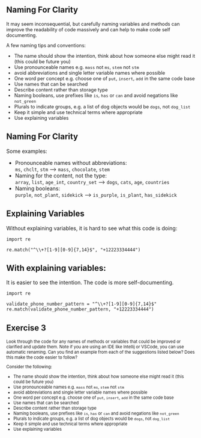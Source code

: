## Naming For Clarity {.smaller}

::: {style="font-size: 90%;"}

It may seem inconsequential, but carefully naming variables and methods can improve the
readability of code massively and can help to make code self documenting.

A few naming tips and conventions:

- The name should show the intention, think about how someone else might read it (this could be future you)
- Use pronounceable names e.g. `mass` not `ms`, `stem` not `stm`
- avoid abbreviations and single letter variable names where possible
- One word per concept e.g. choose one of `put`, `insert`, `add` in the same code base
- Use names that can be searched
- Describe content rather than storage type
- Naming booleans, use prefixes like `is`, `has` or `can` and avoid negations like `not_green`
- Plurals to indicate groups, e.g. a list of dog objects would be `dogs`, not `dog_list`
- Keep it simple and use technical terms where appropriate
- Use explaining variables

:::

## Naming For Clarity

Some examples:

- Pronounceable names without abbreviations: \
 `ms`, `chclt`, `stm` --> `mass`, `chocolate`, `stem`
- Naming for the content, not the type: \
`array`, `list`, `age_int`, `country_set` --> `dogs`, `cats`, `age`, `countries`
- Naming booleans: \
`purple`, `not_plant`, `sidekick` --> `is_purple`, `is_plant`, `has_sidekick`

## Explaining Variables

Without explaining variables, it is hard to see what this code is doing:

```
import re

re.match("^\\+?[1-9][0-9]{7,14}$", "+12223334444")
```

## With explaining variables:

It is easier to see the intention. The code is more self-documenting.

```
import re

validate_phone_number_pattern = "^\\+?[1-9][0-9]{7,14}$"
re.match(validate_phone_number_pattern, "+12223334444")
```

## Exercise 3 {.smaller}

::: {style="font-size: 80%;"}

Look through the code for any names of methods or variables that could be improved or
clarified and update them. Note if you are using an IDE like Intellij or VSCode,
you can use automatic renaming.
Can you find an example from each of the suggestions listed below?
Does this make the code easier to follow?

Consider the following:

- The name should show the intention, think about how someone else might read it (this could be future you)
- Use pronounceable names e.g. `mass` not `ms`, `stem` not `stm`
- avoid abbreviations and single letter variable names where possible
- One word per concept e.g. choose one of `put`, `insert`, `add` in the same code base
- Use names that can be searched
- Describe content rather than storage type
- Naming booleans, use prefixes like `is`, `has` or `can` and avoid negations like `not_green`
- Plurals to indicate groups, e.g. a list of dog objects would be `dogs`, not `dog_list`
- Keep it simple and use technical terms where appropriate
- Use explaining variables

:::